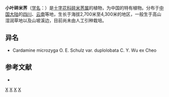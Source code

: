 {{Speciesbox
| genus = Cardamine
| species = microzyga
| authority = O. E. Schulz
| subdivision_ranks =[[变种|变种]]
| subdivision =
* 小叶碎米荠 ''C. m.'' var. ''microzyga''
* [[重齿小叶碎米荠|重齿小叶碎米荠]] ''C. m.'' var. ''duplolobata''
| synonyms = 
* ''Cardamine prattii''
}}

'''小叶碎米荠'''（[[学名|学名]]：{{lang|la|''Cardamine microzyga''}}）是[[十字花科|十字花科]][[碎米荠属|碎米荠属]]的植物，为中国的特有植物。分布于[[中国大陆|中国大陆]]的[[四川|四川]]、[[云南|云南]]等地，生长于海拔2,700米至4,300米的地区，一般生于高山湿润草地以及山坡溪边，目前尚未由人工引种栽培。

== 异名 ==
* Cardamine microzyga O. E. Schulz var. duplolobata C. Y. Wu ex Cheo

== 参考文献 ==
<div class="references-small">
* {{cite web| url =http://www.bioinfo.cn/db05/KmzwSpecies.php?action=view&id=6462| title =小叶碎米荠（原变种）| work =《中国高等植物数据库全库》| publisher =中国科学院微生物研究所| author =昆明植物研究所| accessdate =2009-02-25| deadurl =yes| archiveurl =https://web.archive.org/web/20160305050058/http://www.bioinfo.cn/db05/KmzwSpecies.php?action=view&id=6462| archivedate =2016-03-05}}
</div>
{{Taxonbar|from=Q10958242}}

[[Category:碎米荠属|X]]
[[Category:中国特有植物|X]]
[[Category:云南植物|X]]
[[Category:四川植物|X]]